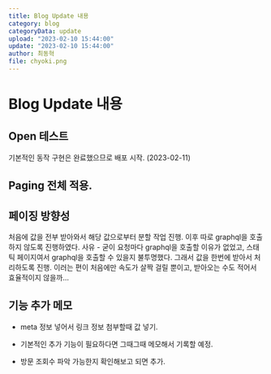 ```yaml
---
title: Blog Update 내용
category: blog
categoryData: update
upload: "2023-02-10 15:44:00"
update: "2023-02-10 15:44:00"
author: 최동혁
file: chyoki.png
---
```


# Blog Update 내용

## Open 테스트

기본적인 동작 구현은 완료했으므로 배포 시작. (2023-02-11)

## Paging 전체 적용.

## 페이징 방향성

처음에 값을 전부 받아와서 해당 값으로부터 분할 작업 진행. 이후 따로 graphql을 호출하지 않도록 진행하였다.
사유 - 굳이 요청마다 graphql을 호출할 이유가 없었고, 스태틱 페이지여서 graphql을 호출할 수 있을지 불투명했다.
그래서 값을 한번에 받아서 처리하도록 진행.
이러는 편이 처음에만 속도가 살짝 걸릴 뿐이고, 받아오는 수도 적어서 효율적이지 않을까...

## 기능 추가 메모

- meta 정보 넣어서 링크 정보 첨부할때 값 넣기.

- 기본적인 추가 기능이 필요하다면 그때그때 메모해서 기록할 예정.
- 방문 조회수 파악 가능한지 확인해보고 되면 추가.
